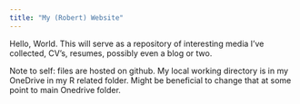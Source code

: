 ```yaml
---
title: "My (Robert) Website"
---
```


Hello, World.
This will serve as a repository of interesting media I've collected, CV's, resumes, possibly even a blog or two.

Note to self: files are hosted on github. My local working directory is in my OneDrive in my R related folder. Might be beneficial to change that at some point to main Onedrive folder.